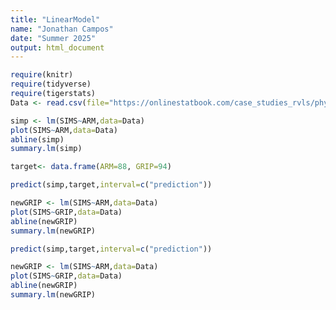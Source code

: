 ```yaml
---
title: "LinearModel"
name: "Jonathan Campos"
date: "Summer 2025"
output: html_document
---
```


```r
require(knitr)
require(tidyverse)
require(tigerstats)
Data <- read.csv(file="https://onlinestatbook.com/case_studies_rvls/physical_strength/data.txt",sep="",header=TRUE) 
```

```r
simp <- lm(SIMS~ARM,data=Data)
plot(SIMS~ARM,data=Data)
abline(simp)
summary.lm(simp)
```


```r
target<- data.frame(ARM=88, GRIP=94)
```

```r
predict(simp,target,interval=c("prediction"))
```

```r
newGRIP <- lm(SIMS~ARM,data=Data)
plot(SIMS~GRIP,data=Data)
abline(newGRIP)
summary.lm(newGRIP)
```
```r
predict(simp,target,interval=c("prediction"))
```


```r
newGRIP <- lm(SIMS~ARM,data=Data)
plot(SIMS~GRIP,data=Data)
abline(newGRIP)
summary.lm(newGRIP)
```






